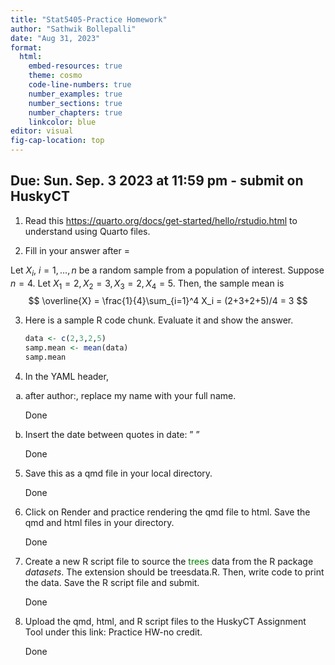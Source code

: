 ```yaml
---
title: "Stat5405-Practice Homework"
author: "Sathwik Bollepalli"
date: "Aug 31, 2023"
format:
  html:
    embed-resources: true
    theme: cosmo
    code-line-numbers: true
    number_examples: true
    number_sections: true
    number_chapters: true
    linkcolor: blue
editor: visual
fig-cap-location: top
---
```


## Due: Sun. Sep. 3 2023 at 11:59 pm - submit on HuskyCT

1.  Read this <https://quarto.org/docs/get-started/hello/rstudio.html> to understand using Quarto files.

2.  Fill in your answer after =

Let $X_i,~i=1,\ldots,n$ be a random sample from a population of interest. Suppose $n=4$. Let $X_1=2, X_2=3, X_3=2, X_4=5$. Then, the sample mean is $$
 \overline{X} = \frac{1}{4}\sum_{i=1}^4 X_i = (2+3+2+5)/4 = 3
$$

3.  Here is a sample R code chunk. Evaluate it and show the answer.

    ```r
    data <- c(2,3,2,5)
    samp.mean <- mean(data)
    samp.mean
    ```

4.  In the YAML header,

<!-- -->

(a) after author:, replace my name with your full name.

    Done

(b) Insert the date between quotes in date: " "

    Done

<!-- -->

5.  Save this as a qmd file in your local directory.

    Done

6.  Click on Render and practice rendering the qmd file to html. Save the qmd and html files in your directory.

    Done

7.  Create a new R script file to source the [trees]{style="color:green;"} data from the R package *datasets*. The extension should be treesdata.R. Then, write code to print the data. Save the R script file and submit.

    Done

8.  Upload the qmd, html, and R script files to the HuskyCT Assignment Tool under this link: Practice HW-no credit.

    Done

```         
```

```         
```

```         
```
